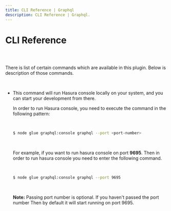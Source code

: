 ```yaml
---
title: CLI Reference | Graphql
description: CLI Reference | Graphql.
---
```



<Meta title="Graphql Plugin Docs/CLI Reference" />

# CLI Reference

##

<br/>




There is list of certain commands which are available in this plugin.
  Below is description of those commands.

  <br/>

  * This command will run Hasura console locally on your system, and you can start your development from there.

    In order to run Hasura console, you need to execute the command in the following pattern:

    <br/>

    ```bash
    $ node glue graphql:console graphql --port <port-number>
    ```

    <br/>

    For example, if you want to run hasura console on port **9695**. Then in order to run
    hasura console you need to enter the following command.

    <br/>

    ```bash
    $ node glue graphql:console graphql --port 9695
    ```
    
    <br/>

    **Note:** Passing port number is optional. If you haven't passed the port number
    Then by default it will start running on port 9695.

    <br/>

<br/>

